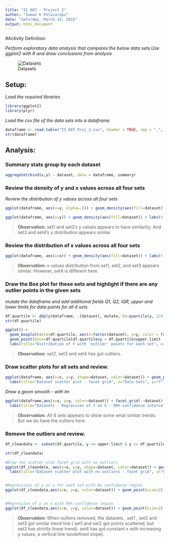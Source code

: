 ```yaml
---
title: "IS 607 - Project 2"
author: "Suman K Polavarapu"
date: "Saturday, March 14, 2015"
output: html_document
---
```



#Activity Definition:

*Perform exploratory data analysis that compares the below data sets.Use ggplot2 with R and draw conclusions from analysis*

![Datasets](IS607Proj2_Data.png)


## Setup:

_Load the required libraries_

```r
library(ggplot2)
library(plyr)
```

_Load the csv file of the data sets into a dataframe_

```r
dataframe <- read.table("IS_607_Proj_2.csv", header = TRUE, sep = ",", stringsAsFactors=TRUE)
str(dataframe)
```

## Analysis:

### Summary stats group by each dataset

```r
aggregate(cbind(x,y) ~ dataset, data = dataframe, summary)
```

### Review the density of y and x values across all four sets

_Review the distribution of y values across all four sets_
```r
ggplot(dataframe, aes(x=y, alpha=.5)) + geom_density(aes(fill=dataset)) + labs(title="Distribution of Y values - Overlapped view", xlab="y") 

ggplot(dataframe, aes(x=y)) + geom_density(aes(fill=dataset)) + labs(title="Distribution of Y values", xlab="y") + facet_grid(dataset~.)

```

> __Observation:__
> set1 and set2's y values appears to have similarity. And set3 and set4's y distribution appears similar



### Review the distribution of x values across all four sets
```r
ggplot(dataframe, aes(x=x)) + geom_density(aes(fill=dataset)) + labs(title="Distribution of X values", xlab="x") + facet_grid(dataset~.)
```

> __Observation:__
> x values distribution from set1, set2, and set3 appears similar. However, set4 is different here.



### Draw the Box plot for these sets and highlight if there are any outlier points in the given sets

_mutate the dataframe and add additional fields Q1, Q2, IQR, upper and lower limits for data points for all 4 sets_
```r
df.quartile <- ddply(dataframe, .(dataset), mutate, Q1=quantile(y, 1/4), Q3=quantile(y, 3/4), IQR=Q3-Q1, upper.limit=Q3+1.5*IQR, lower.limit=Q1-1.5*IQR)
str(df.quartile)
```

```r
ggplot() +
  geom_boxplot(data=df.quartile, aes(x=factor(dataset), y=y, color = factor(dataset))) + 
  geom_point(data=df.quartile[df.quartile$y > df.quartile$upper.limit | df.quartile$y < df.quartile$lower.limit,], size=8, alpha=.4 ,aes( x=factor(dataset), y=y, color=factor(dataset))) +
  labs(title="Distribution of Y with 'outlier' points for each set", x="Data Sets", y="Y")
```

> __Observation:__
> set2, set3 and set4 has got outliers.



### Draw scatter plots for all sets and review.

```r
ggplot(dataframe, aes(x=x, y=y, shape=dataset, color=dataset)) + geom_point(size=2) +  facet_grid(.~dataset) + geom_line() +
  labs(title="Dataset scatter plot - facet grid", x="Data Sets", y="Y")
````

_Draw a geom smooth - with lm_

```r
ggplot(dataframe,aes(x=x, y=y, color=dataset)) + facet_grid(.~dataset)  + geom_line() + geom_smooth(method=lm) +  
  labs(title="Datasets - Regression of Y on X - 99% confidence interval - with outliers", x="Data Sets", y="Y")
```

> __Observation:__
> All 4 sets appears to show some what similar trends. But we do have the outliers here.



### Remove the outliers and review.

```r
df_cleandata <- subset(df.quartile, y <= upper.limit & y >= df.quartile$lower.limit)

str(df_cleandata)

#Draw the scatter plot facet grid with no outliers
ggplot(df_cleandata, aes(x=x, y=y, shape=dataset, color=dataset)) + geom_point(size=2) +  facet_grid(.~dataset) + geom_line() +
  labs(title="Dataset scatter plot with no outliers - facet grid", x="Data Sets", y="Y") + theme(legend.position="top")


#Regressions of y on x for each set with No confidence region
ggplot(df_cleandata,aes(x=x, y=y, color=dataset)) + geom_point(size=2) +  geom_smooth(method=lm, se=FALSE) +  facet_grid(.~dataset) + labs(title="Datasets - Regression of Y on X - without confidence interval") + theme(plot.title = element_text(colour = "purple")) 


#Regression of y on x with 99% confidence region
ggplot(df_cleandata,aes(x=x, y=y, color=dataset)) + geom_point(size=2) + geom_smooth(method=lm, level=0.99) + facet_grid(.~dataset) + labs(title="Datasets - Regression of Y on X - 99% confidence interval") + theme(plot.title = element_text(colour = "purple"), legend.position="bottom") 
```

> __Observation:__
> When outliers removed, the datasets , set1 , set2 and set3 got similar trend line ( set1 and set2 got points scattered, but set3 has strictly linear trend). set4 has got constant x with increasing y values, a vertical line (undefined slope).



